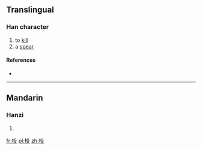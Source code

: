 ==Translingual==

===Han character===
{{Han char|rn=75|rad=木|as=04|sn=8|four=4794<sub>7</sub>|canj=木竹弓水 (DHNE)}}

# to [[kill]]
# a [[spear]]

====References====
* {{Han ref|kx=0514.020|dkj=14507|dj=0901.070|hdz=21174.020|uh=6778|ud=26488|bh=CCE6|bd=52454}}

----

==Mandarin==

===Hanzi===
{{cmn-hanzi|pin=[[niǔ]] ([[niu3]]), [[shū]] ([[shu1]])|wg=niu<sup>3</sup>, shu<sup>1</sup>}}

# {{defn|lang=cmn|sort=木04}}

[[fr:杸]]
[[pl:杸]]
[[zh:杸]]